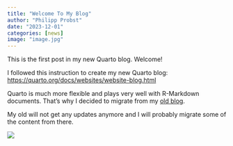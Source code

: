 ```yaml
---
title: "Welcome To My Blog"
author: "Philipp Probst"
date: "2023-12-01"
categories: [news]
image: "image.jpg"
---
```


This is the first post in my new Quarto blog. Welcome!

I followed this instruction to create my new Quarto blog: <https://quarto.org/docs/websites/website-blog.html>

Quarto is much more flexible and plays very well with R-Markdown documents. That's why I decided to migrate from my [old blog](http://philipppro.github.io/about/).

My old will not get any updates anymore and I will probably migrate some of the content from there.

![](image.jpg)
